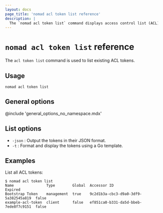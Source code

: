 ```yaml
---
layout: docs
page_title: 'nomad acl token list reference'
description: |
  The `nomad acl token list` command displays access control list (ACL) tokens.
---
```


# `nomad acl token list` reference

The `acl token list` command is used to list existing ACL tokens.

## Usage

```plaintext
nomad acl token list
```

## General options

@include 'general_options_no_namespace.mdx'

## List options

- `-json` : Output the tokens in their JSON format.
- `-t` : Format and display the tokens using a Go template.

## Examples

List all ACL tokens:

```shell-session
$ nomad acl token list
Name               Type        Global  Accessor ID                           Expired
Bootstrap Token    management  true    9c2d1b3a-cbc3-d9a0-3df9-5a382545a819  false
example-acl-token  client      false   ef851ca0-b331-da5d-bbeb-7ede8f7c9151  false
```
